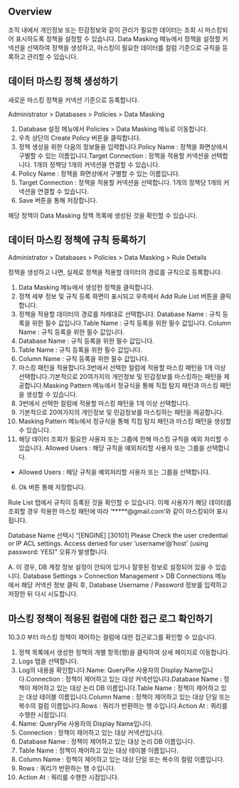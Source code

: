 ## Overview
조직 내에서 개인정보 또는 민감정보와 같이 관리가 필요한 데이터는 조회 시 마스킹되어 표시하도록 정책을 설정할 수 있습니다. Data Masking 메뉴에서 정책을 설정할 커넥션을 선택하여 정책을 생성하고, 마스킹이 필요한 데이터를 컬럼 기준으로 규칙을 등록하고 관리할 수 있습니다.

## 데이터 마스킹 정책 생성하기
새로운 마스킹 정책을 커넥션 기준으로 등록합니다.

Administrator > Databases > Policies > Data Masking

1. Database 설정 메뉴에서 Policies > Data Masking 메뉴로 이동합니다.
2. 우측 상단의 Create Policy 버튼을 클릭합니다.
3. 정책 생성을 위한 다음의 정보들을 입력합니다.Policy Name : 정책을 화면상에서 구별할 수 있는 이름입니다.Target Connection : 정책을 적용할 커넥션을 선택합니다. 1개의 정책당 1개의 커넥션을 연결할 수 있습니다.
  1. Policy Name : 정책을 화면상에서 구별할 수 있는 이름입니다.
  2. Target Connection : 정책을 적용할 커넥션을 선택합니다. 1개의 정책당 1개의 커넥션을 연결할 수 있습니다.
4. Save 버튼을 통해 저장합니다.

해당 정책이 Data Masking 정책 목록에 생성된 것을 확인할 수 있습니다.

## 데이터 마스킹 정책에 규칙 등록하기
Administrator > Databases > Policies > Data Masking > Rule Details

정책을 생성하고 나면, 실제로 정책을 적용할 데이터의 경로를 규칙으로 등록합니다.

1. Data Masking 메뉴에서 생성한 정책을 클릭합니다.
2. 정책 세부 정보 및 규칙 등록 화면이 표시되고 우측에서 Add Rule List 버튼을 클릭합니다.
3. 정책을 적용할 데이터의 경로를 차례대로 선택합니다. Database Name : 규칙 등록을 위한 필수 값입니다.Table Name : 규칙 등록을 위한 필수 값입니다. Column Name : 규칙 등록을 위한 필수 값입니다.
  1. Database Name : 규칙 등록을 위한 필수 값입니다.
  2. Table Name : 규칙 등록을 위한 필수 값입니다.
  3. Column Name : 규칙 등록을 위한 필수 값입니다.
4. 마스킹 패턴을 적용합니다.3번에서 선택한 컬럼에 적용할 마스킹 패턴을 1개 이상 선택합니다.기본적으로 20여가지의 개인정보 및 민감정보를 마스킹하는 패턴을 제공합니다.Masking Pattern 메뉴에서 정규식을 통해 직접 탐지 패턴과 마스킹 패턴을 생성할 수 있습니다.
  1. 3번에서 선택한 컬럼에 적용할 마스킹 패턴을 1개 이상 선택합니다.
  2. 기본적으로 20여가지의 개인정보 및 민감정보를 마스킹하는 패턴을 제공합니다.
  3. Masking Pattern 메뉴에서 정규식을 통해 직접 탐지 패턴과 마스킹 패턴을 생성할 수 있습니다.
5. 해당 데이터 조회가 필요한 사용자 또는 그룹에 한해 마스킹 규칙을 예외 처리할 수 있습니다. Allowed Users : 해당 규칙을 예외처리할 사용자 또는 그룹을 선택합니다.
  * Allowed Users : 해당 규칙을 예외처리할 사용자 또는 그룹을 선택합니다.
6. Ok 버튼 통해 저장합니다.

Rule List 탭에서 규칙이 등록된 것을 확인할 수 있습니다. 이제 사용자가 해당 데이터를 조회할 경우 적용한 마스킹 패턴에 따라 ‘*****@gmail.com’와 같이 마스킹되어 표시됩니다.

Database Name 선택시 “[ENGINE] [30101] Please Check the user credential or IP ACL settings. Access denied for user ‘username’@’host' (using password: YES)” 오류가 발생합니다.

A. 이 경우, DB 계정 정보 설정이 안되어 있거나 잘못된 정보로 설정되어 있을 수 있습니다. Database Settings > Connection Management > DB Connections 메뉴에서 해당 커넥션 정보 클릭 후, Database Username / Password 정보를 입력하고 저장한 뒤 다시 시도합니다.

## 마스킹 정책이 적용된 컬럼에 대한 접근 로그 확인하기
10.3.0 부터 마스킹 정책이 제어하는 컬럼에 대한 접근로그를 확인할 수 있습니다.

1. 정책 목록에서 생성한 정책의 개별 항목(행)을 클릭하여 상세 페이지로 이동합니다.
2. Logs 탭을 선택합니다.
3. Log의 내용을 확인합니다.Name: QueryPie 사용자의 Display Name입니다.Connection : 정책이 제어하고 있는 대상 커넥션입니다.Database Name : 정책이 제어하고 있는 대상 논리 DB 이름입니다.Table Name : 정책이 제어하고 있는 대상 테이블 이름입니다.Column Name : 정책이 제어하고 있는 대상 단일 또는 복수의 컬럼 이름입니다.Rows : 쿼리가 반환하는 행 수입니다.Action At : 쿼리를 수행한 시점입니다.
  1. Name: QueryPie 사용자의 Display Name입니다.
  2. Connection : 정책이 제어하고 있는 대상 커넥션입니다.
  3. Database Name : 정책이 제어하고 있는 대상 논리 DB 이름입니다.
  4. Table Name : 정책이 제어하고 있는 대상 테이블 이름입니다.
  5. Column Name : 정책이 제어하고 있는 대상 단일 또는 복수의 컬럼 이름입니다.
  6. Rows : 쿼리가 반환하는 행 수입니다.
  7. Action At : 쿼리를 수행한 시점입니다.
